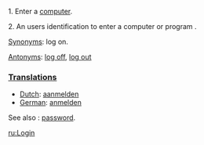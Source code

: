 {{rfc}}
1. Enter a [[computer]]. 

2. An users identification to enter a computer or program .

[[Synonym]]s: log on.

[[Antonym]]s: [[log off]], [[log out]]

===[[Translation]]s===

*[[Dutch]]: [[aanmelden]]
*[[German]]: [[anmelden]]


See also : [[password]].

[[ru:Login]]